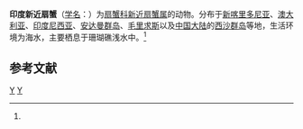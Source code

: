 {{Speciesbox
| taxon = Neoxanthias impressus
| image = Neoxanthias impressus.jpg
| binomial_authority = (Lamarck, 1818)<ref name='id11750'>{{cite web| url =http://www.bioinfo.cn/db05/BjdwSpecies.php?action=view&id=11750| title =印度新近扇蟹| work =《中国动物物种编目数据库》| publisher =中国科学院微生物研究所| author =中国科学院动物研究所| accessdate =2009-04-28| deadurl =yes| archiveurl =https://web.archive.org/web/20160305040639/http://www.bioinfo.cn/db05/BjdwSpecies.php?action=view&id=11750| archivedate =2016-03-05}}</ref>
}}

'''印度新近扇蟹'''（[[学名|学名]]：{{lang|la|''Neoxanthias impressus''}}）为[[扇蟹科|扇蟹科]][[新近扇蟹属|新近扇蟹属]]的动物。分布于[[新喀里多尼亚|新喀里多尼亚]]、[[澳大利亚|澳大利亚]]、[[印度尼西亚|印度尼西亚]]、[[安达曼群岛|安达曼群岛]]、[[毛里求斯|毛里求斯]]以及[[中国大陆|中国大陆]]的[[西沙群岛|西沙群岛]]等地，生活环境为海水，主要栖息于珊瑚礁浅水中。<ref name='id11750'/>

== 参考文献 ==
{{reflist}}

{{螃蟹小作品}}

{{Taxonbar}}
[[Category:1818年描述的动物|Y]]
[[Category:新近扇蟹属|Y]]